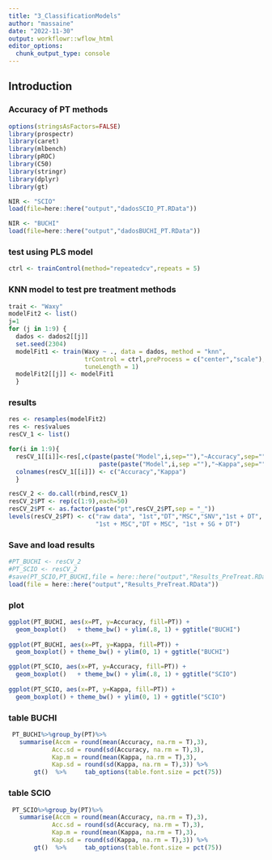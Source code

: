 ```yaml
---
title: "3_ClassificationModels"
author: "massaine"
date: "2022-11-30"
output: workflowr::wflow_html
editor_options:
  chunk_output_type: console
---
```


## Introduction

### Accuracy of PT methods
```r
options(stringsAsFactors=FALSE)
library(prospectr)
library(caret)
library(mlbench)
library(pROC)
library(C50)
library(stringr)
library(dplyr)
library(gt)
```

```r
NIR <- "SCIO"
load(file=here::here("output","dadosSCIO_PT.RData"))

NIR <- "BUCHI"
load(file=here::here("output","dadosBUCHI_PT.RData"))
```

### test using PLS model
```r
ctrl <- trainControl(method="repeatedcv",repeats = 5) 
```

### KNN model to test pre treatment methods
```r
trait <- "Waxy"
modelFit2 <- list()
j=1
for (j in 1:9) {
  dados <- dados2[[j]]
  set.seed(2304)
  modelFit1 <- train(Waxy ~ ., data = dados, method = "knn",
                     trControl = ctrl,preProcess = c("center","scale"),
                     tuneLength = 1)
  modelFit2[[j]] <- modelFit1
  }

```

### results
```r
res <- resamples(modelFit2)
res <- res$values
resCV_1 <- list()

for(i in 1:9){
  resCV_1[[i]]<-res[,c(paste(paste("Model",i,sep=""),"~Accuracy",sep=""),
                         paste(paste("Model",i,sep =""),"~Kappa",sep=""))]
  colnames(resCV_1[[i]]) <- c("Accuracy","Kappa")
  }

resCV_2 <- do.call(rbind,resCV_1)
resCV_2$PT <- rep(c(1:9),each=50)
resCV_2$PT <- as.factor(paste("pt",resCV_2$PT,sep = "_"))
levels(resCV_2$PT) <- c("raw data", "1st","DT","MSC","SNV","1st + DT",
                        "1st + MSC","DT + MSC", "1st + SG + DT")
```

### Save and load results 
```r
#PT_BUCHI <- resCV_2
#PT_SCIO <- resCV_2
#save(PT_SCIO,PT_BUCHI,file = here::here("output","Results_PreTreat.RData"))
load(file = here::here("output","Results_PreTreat.RData"))
```


### plot 
```r

ggplot(PT_BUCHI, aes(x=PT, y=Accuracy, fill=PT)) + 
  geom_boxplot()   + theme_bw() + ylim(.8, 1) + ggtitle("BUCHI")
 
ggplot(PT_BUCHI, aes(x=PT, y=Kappa, fill=PT)) + 
  geom_boxplot() + theme_bw() + ylim(0, 1) + ggtitle("BUCHI")

ggplot(PT_SCIO, aes(x=PT, y=Accuracy, fill=PT)) + 
  geom_boxplot()   + theme_bw() + ylim(.8, 1) + ggtitle("SCIO")
 
ggplot(PT_SCIO, aes(x=PT, y=Kappa, fill=PT)) + 
  geom_boxplot() + theme_bw() + ylim(0, 1) + ggtitle("SCIO")

```

### table BUCHI
```r
 PT_BUCHI%>%group_by(PT)%>%
   summarise(Accm = round(mean(Accuracy, na.rm = T),3),
            Acc.sd = round(sd(Accuracy, na.rm = T),3),
            Kap.m = round(mean(Kappa, na.rm = T),3),
            Kap.sd = round(sd(Kappa, na.rm = T),3)) %>%
       gt()  %>%     tab_options(table.font.size = pct(75))
```

### table SCIO
```r
 PT_SCIO%>%group_by(PT)%>%
   summarise(Accm = round(mean(Accuracy, na.rm = T),3),
            Acc.sd = round(sd(Accuracy, na.rm = T),3),
            Kap.m = round(mean(Kappa, na.rm = T),3),
            Kap.sd = round(sd(Kappa, na.rm = T),3)) %>%
       gt()  %>%     tab_options(table.font.size = pct(75))

```

